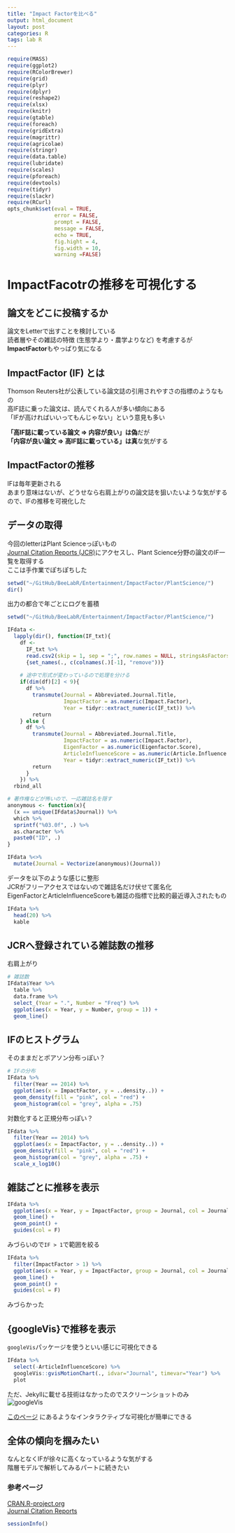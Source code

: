 ```yaml
---
title: "Impact Factorを比べる"
output: html_document
layout: post
categories: R
tags: lab R
---
```


```r
require(MASS)
require(ggplot2)
require(RColorBrewer) 
require(grid)
require(plyr)
require(dplyr)
require(reshape2)
require(xlsx)
require(knitr)
require(gtable)
require(foreach)
require(gridExtra)
require(magrittr)
require(agricolae)
require(stringr)
require(data.table)
require(lubridate)
require(scales)
require(pforeach)
require(devtools)
require(tidyr)
require(slackr)
require(RCurl)
opts_chunk$set(eval = TRUE,
               error = FALSE,
               prompt = FALSE,
               message = FALSE,
               echo = TRUE,
               fig.hight = 4,
               fig.width = 10,
               warning =FALSE)
```

# ImpactFacotrの推移を可視化する

## 論文をどこに投稿するか
論文をLetterで出すことを検討している  
読者層やその雑誌の特徴 (生態学より・農学よりなど) を考慮するが  
<b>ImpactFactor</b>もやっぱり気になる  

## ImpactFactor (IF) とは
Thomson Reuters社が公表している論文誌の引用されやすさの指標のようなもの  
高IF誌に乗った論文は、読んでくれる人が多い傾向にある  
「IFが高ければいいってもんじゃない」という意見も多い

<b>「高IF誌に載っている論文 ⇒ 内容が良い」は偽</b>だが  
<b>「内容が良い論文 ⇒ 高IF誌に載っている」は真</b>な気がする  


## ImpactFactorの推移
IFは毎年更新される  
あまり意味はないが、どうせなら右肩上がりの論文誌を狙いたいような気がする  
ので、IFの推移を可視化した  


## データの取得
今回のletterはPlant Scienceっぽいもの  
[Journal Citation Reports (JCR)](http://thomsonreuters.com/en/products-services/scholarly-scientific-research/research-management-and-evaluation/journal-citation-reports.html)にアクセスし、Plant Science分野の論文のIF一覧を取得する  
ここは手作業でぽちぽちした

```r
setwd("~/GitHub/BeeLabR/Entertainment/ImpactFactor/PlantScience/")
dir()
```

出力の都合で年ごとにログを蓄積

```r
setwd("~/GitHub/BeeLabR/Entertainment/ImpactFactor/PlantScience/")

IFdata <-
  lapply(dir(), function(IF_txt){
    df <-
      IF_txt %>%
      read.csv2(skip = 1, sep = ";", row.names = NULL, stringsAsFactors = F) %>%
      {set_names(., c(colnames(.)[-1], "remove"))}
    
    # 途中で形式が変わっているので処理を分ける
    if(dim(df)[2] < 9){
      df %>%
        transmute(Journal = Abbreviated.Journal.Title,
                  ImpactFactor = as.numeric(Impact.Factor),
                  Year = tidyr::extract_numeric(IF_txt)) %>%
        return
    } else {
      df %>%
        transmute(Journal = Abbreviated.Journal.Title,
                  ImpactFactor = as.numeric(Impact.Factor),
                  EigenFactor = as.numeric(Eigenfactor.Score),
                  ArticleInfluenceScore = as.numeric(Article.Influence.Score),
                  Year = tidyr::extract_numeric(IF_txt)) %>%
        return
      }
    }) %>%
  rbind_all

# 著作権などが怖いので、一応雑誌名を隠す
anonymous <- function(x){
  (x == unique(IFdata$Journal)) %>%
  which %>%
  sprintf("%03.0f", .) %>%
  as.character %>%
  paste0("ID", .)
}

IFdata %<>%
  mutate(Journal = Vectorize(anonymous)(Journal))
```

データを以下のような感じに整形  
JCRがフリーアクセスではないので雑誌名だけ伏せて匿名化  
EigenFactorとArticleInfluenceScoreも雑誌の指標で比較的最近導入されたもの  
```r
IFdata %>%
  head(20) %>%
  kable
```

## JCRへ登録されている雑誌数の推移
右肩上がり
```r
# 雑誌数
IFdata$Year %>%
  table %>%
  data.frame %>%
  select_(Year = ".", Number = "Freq") %>%
  ggplot(aes(x = Year, y = Number, group = 1)) +
  geom_line()
```

## IFのヒストグラム
そのままだとポアソン分布っぽい？
```r
# IFの分布
IFdata %>%
  filter(Year == 2014) %>%
  ggplot(aes(x = ImpactFactor, y = ..density..)) +
  geom_density(fill = "pink", col = "red") +
  geom_histogram(col = "grey", alpha = .75)
```

対数化すると正規分布っぽい？
```r
IFdata %>%
  filter(Year == 2014) %>%
  ggplot(aes(x = ImpactFactor, y = ..density..)) +
  geom_density(fill = "pink", col = "red") +
  geom_histogram(col = "grey", alpha = .75) +
  scale_x_log10()
```


## 雑誌ごとに推移を表示
```r
IFdata %>%
  ggplot(aes(x = Year, y = ImpactFactor, group = Journal, col = Journal)) +
  geom_line() +
  geom_point() +
  guides(col = F)
```

みづらいので`IF > 1`で範囲を絞る  

```r
IFdata %>%
  filter(ImpactFactor > 1) %>%
  ggplot(aes(x = Year, y = ImpactFactor, group = Journal, col = Journal)) +
  geom_line() +
  geom_point() +
  guides(col = F)
```

みづらかった  

## {googleVis}で推移を表示  
`googleVis`パッケージを使うといい感じに可視化できる  
```r
IFdata %>%
  select(-ArticleInfluenceScore) %>%
  googleVis::gvisMotionChart(., idvar="Journal", timevar="Year") %>%
  plot
```
ただ、Jekyllに載せる技術はなかったのでスクリーンショットのみ  
![googleVis](/figure/source/2016-02-21-ImpactFactor/IF_googleVis.svg) 

[このページ](https://cran.r-project.org/web/packages/googleVis/vignettes/Using_googleVis_with_knitr.html) にあるようなインタラクティブな可視化が簡単にできる  


## 全体の傾向を掴みたい

なんとなくIFが徐々に高くなっているような気がする  
階層モデルで解析してみるパートに続きたい  

### 参考ページ
[CRAN.R-project.org](https://cran.r-project.org/web/packages/googleVis/vignettes/Using_googleVis_with_knitr.html)  
[Journal Citation Reports](http://thomsonreuters.com/en/products-services/scholarly-scientific-research/research-management-and-evaluation/journal-citation-reports.html)  
```r
sessionInfo()
```